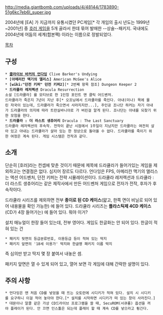 http://media.giantbomb.com/uploads/4/48144/1783890-51g6kc7eb6l_super.jpg

2004년에 [EA] 가 지금까지 유통시켰던 PC게임[* 각 개임의 출시 년도는 1999년~2001년] 중 [[호러 게임]]을 5개 골라서 한데 묶어 발매한 --상술--패키지. 국내에도 2004년에 어둠의 세계(합본팩) 이라는 이름으로 정발되었다.

[[목차]]

== 구성 ==
 * '''[[클라이브 바커의 언다잉]]''' Clive Barker's Undying
 * '''[아메리칸 맥기의 앨리스]''' American McGee's Alice
 * '''[wiki:"던전 키퍼" 던전 키퍼2]'''[* 2번째 항목 참조] Dungeon Keeper 2
 * '''드라큘라 레저렉션''' Dracula Resurrection
 소설 [드라큘라] 를 모티브로 한 1인칭 포인트 앤 클릭 어드벤처.
 드라큘라가 죽은지 7년이 지난 후[* 오프닝에서 드라큘라를 죽인다. 아내(미나) 목에 물린 자국이 있는데, 드라큘라가 죽으면서 사라지지만...], 주인공 조나단 하커는 자기 아내가 드라큘라의 의지에 따라 트란실바니아로 가 버린걸 알게 된다. 조나단는 아내를 되찾기 위한 모험을 한다.
 * '''드라큘라 : 더 라스트 생츄어리''' Dracula : The Last Sanctuary
 드라큘라 레저렉션의 후속작. 전작이 끝난 시점에서 1주일이 지났지만 드라큘라는 여전히 살아 있고 아내는 드라큘라가 살아 있는 한 정상으로 돌아올 수 없다. 드라큘라를 죽이기 위한 여정은 계속 된다. 게임 시스템은 전작과 같다.

== 소개 ==
단순히 [호러]라는 컨셉에 맞춘 것이기 때문에 제목에 드라큘라가 들어가있는 게임을 제외하고는 연결점은 없다. 심지어 장르도 다르다. 언다잉은 FPS, 아메리칸 맥기의 앨리스는 액션 어드벤처, 던전 키퍼는 전략 시뮬레이션이다. 드라큘라 레저렉션과 드라큘라 : 더 라스트 생츄어리는 같은 제작사에서 만든 어드벤처 게임으로 전자가 전작, 후자가 후속작이다. 

드라큘라 시리즈를 제외하면 전부 '''종이로 된 CD 케이스'''(얇고, 한쪽 면이 비닐로 되어 있어 내용물을 확인 가능한) 에 들어 있다. 드라큘라 시리즈는 '''플라스틱제 4CD 케이스'''(CD가 4장 들어가는) 에 들어 있다. 뭐야 이거?

설치 매뉴얼이 한장 들어 있는데, 전부 영어다. 게임도 한글화는 안 되어 있다. 한글이 적혀 있는 건
 * 패키지 뒷면의 등급분류번호, 이용등급 등이 적혀 있는 딱지 
 * 패키지 앞면의 '18세 이용가' 딱지와 한글명 패키지 이름 딱지
즉 심의만 받고 딱지 몇 장 붙여서 내놓은 셈.

패키지 앞면은 열 수 있게 되어 있고, 열어 보면 각 게임에 대해 간략한 설명이 있다.

== 주의 사항 ==
 * 언다잉은 맨 처음 CD를 넣었을 때 뜨는 오토런에 시디키가 적혀 있다. 설치 시 시디키를 요구하니 이걸 적어 놓아야 한다.[* 설치를 시작하면 시디키가 떠 있는 창이 사라진다.] 
 * 대몬이나 알콜 같은 가상 CD드라이브 프로그램을 쓸 때, SecuROM(서큐롬) 옵션을 꺼야 플레이가 된다. 안 끄면 인스톨은 되는데 플레이 할 때 계속 CD를 넣으라고 튕긴다.
